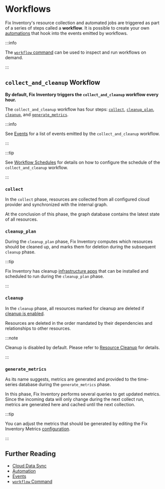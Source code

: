 # Workflows

Fix Inventory's resource collection and automated jobs are triggered as part of a series of steps called a **workflow**. It is possible to create your own [automations](../../concepts/automation/index.mdx) that hook into the events emitted by workflows.

:::info

The [`workflow` command](../cli/workflow/index.mdx) can be used to inspect and run workflows on demand.

:::

## `collect_and_cleanup` Workflow

**By default, Fix Inventory triggers the `collect_and_cleanup` workflow every hour.**

The `collect_and_cleanup` workflow has four steps: [`collect`](#collect), [`cleanup_plan`](#cleanup_plan), [`cleanup`](#cleanup), and [`generate_metrics`](#generate_metrics).

:::info

See [Events](../events/index.mdx#collect_and_cleanup-workflow-events) for a list of events emitted by the `collect_and_cleanup` workflow.

:::

:::tip

See [Workflow Schedules](../configuration/core.mdx#workflow-schedules) for details on how to configure the schedule of the `collect_and_cleanup` workflow.

:::

### `collect`

In the `collect` phase, resources are collected from all configured cloud provider and synchronized with the internal graph.

At the conclusion of this phase, the graph database contains the latest state of all resources.

### `cleanup_plan`

During the `cleanup_plan` phase, Fix Inventory computes which resources should be cleaned up, and marks them for deletion during the subsequent `cleanup` phase.

:::tip

Fix Inventory has cleanup [infrastructure apps](../infrastructure-apps/index.mdx) that can be installed and scheduled to run during the `cleanup_plan` phase.

:::

### `cleanup`

In the `cleanup` phase, all resources marked for cleanup are deleted if [cleanup is enabled](../../concepts/resource-management/cleanup.mdx#enabling-cleanup).

Resources are deleted in the order mandated by their dependencies and relationships to other resources.

:::note

Cleanup is disabled by default. Please refer to [Resource Cleanup](../../concepts/resource-management/cleanup.mdx) for details.

:::

### `generate_metrics`

As its name suggests, metrics are generated and provided to the time-series database during the `generate_metrics` phase.

In this phase, Fix Inventory performs several queries to get updated metrics. Since the incoming data will only change during the next collect run, metrics are generated here and cached until the next collection.

:::tip

You can adjust the metrics that should be generated by editing the Fix Inventory Metrics [configuration](../configuration/index.mdx).

:::

## Further Reading

- [Cloud Data Sync](../../concepts/cloud-data-sync/index.mdx)
- [Automation](../../concepts/automation/index.mdx)
- [Events](../events/index.mdx)
- [`workflow` Command](../cli/workflow/index.mdx)
